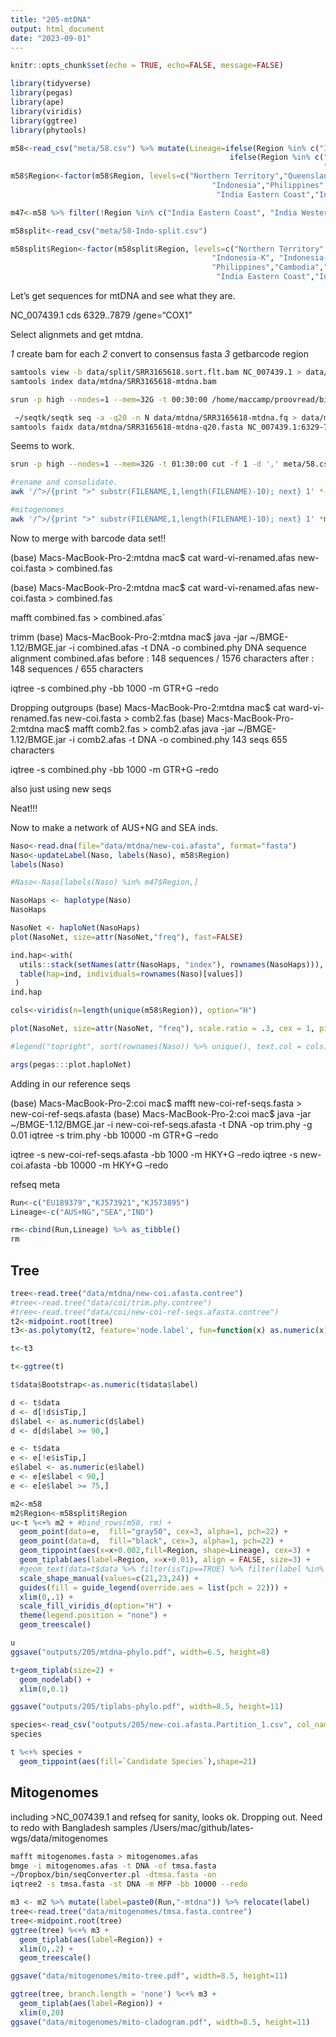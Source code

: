 ```yaml
---
title: "205-mtDNA"
output: html_document
date: "2023-09-01"
---
```


```r
knitr::opts_chunk$set(echo = TRUE, echo=FALSE, message=FALSE)
```

```r
library(tidyverse)
library(pegas)
library(ape)
library(viridis)
library(ggtree)
library(phytools)
```

```r
m58<-read_csv("meta/58.csv") %>% mutate(Lineage=ifelse(Region %in% c("India Eastern Coast", "India Western Coast"), "IND",
                                                 ifelse(Region %in% c("Northern Territory","Queensland" ,"Papua New Guinea"),
                                                                      "AUS+NG","SEA")))
m58$Region<-factor(m58$Region, levels=c("Northern Territory","Queensland","Papua New Guinea",
                                             "Indonesia","Philippines","Cambodia","Thailand", "Vietnam",
                                              "India Eastern Coast","India Western Coast"))

m47<-m58 %>% filter(!Region %in% c("India Eastern Coast", "India Western Coast"))

m58split<-read_csv("meta/58-Indo-split.csv")

m58split$Region<-factor(m58split$Region, levels=c("Northern Territory","Queensland","Papua New Guinea",
                                             "Indonesia-K", "Indonesia-SJ", "Indonesia-SU",
                                             "Philippines","Cambodia","Thailand", "Vietnam",
                                              "India Eastern Coast","India Western Coast"))

```
Let's get sequences for mtDNA and see what they are.

NC_007439.1  cds 6329..7879
                     /gene="COX1"    
                     
                     
Select alignmets and get mtdna.  


_1_ create bam for each
_2_ convert to consensus fasta
_3_ getbarcode region

```sh
samtools view -b data/split/SRR3165618.sort.flt.bam NC_007439.1 > data/mtdna/SRR3165618-mtdna.bam
samtools index data/mtdna/SRR3165618-mtdna.bam

srun -p high --nodes=1 --mem=32G -t 00:30:00 /home/maccamp/proovread/bin/bam2cns --bam data/mtdna/SRR3165618-mtdna.bam --ref genome/NC_007439.1.fasta --prefix data/mtdna/SRR3165618-mtdna

 ~/seqtk/seqtk seq -a -q20 -n N data/mtdna/SRR3165618-mtdna.fq > data/mtdna/SRR3165618-mtdna-q20.fasta
samtools faidx data/mtdna/SRR3165618-mtdna-q20.fasta NC_007439.1:6329-7879 > data/mtdna/SRR3165618-coi.fasta
```

Seems to work.  

```sh
srun -p high --nodes=1 --mem=32G -t 01:30:00 cut -f 1 -d ',' meta/58.csv | while read run; do samtools view -b data/split/$run.sort.flt.bam NC_007439.1 > data/mtdna/$run-mtdna.bam; samtools index data/mtdna/$run-mtdna.bam; /home/maccamp/proovread/bin/bam2cns --bam data/mtdna/$run-mtdna.bam --ref genome/NC_007439.1.fasta --prefix data/mtdna/$run-mtdna;  ~/seqtk/seqtk seq -a -q20 -n N data/mtdna/$run-mtdna.fq > data/mtdna/$run-mtdna-q20.fasta; samtools faidx data/mtdna/$run-mtdna-q20.fasta NC_007439.1:6329-7879 > data/mtdna/$run-coi.fasta; done;

#rename and consolidate.
awk '/^>/{print ">" substr(FILENAME,1,length(FILENAME)-10); next} 1' *-coi.fasta

#mitogenomes
awk '/^>/{print ">" substr(FILENAME,1,length(FILENAME)-10); next} 1' *mtdna-q20.fasta > mitogenomes.fasta
```


Now to merge with barcode data set!!

(base) Macs-MacBook-Pro-2:mtdna mac$ cat ward-vi-renamed.afas new-coi.fasta > combined.fas

(base) Macs-MacBook-Pro-2:mtdna mac$ cat ward-vi-renamed.afas new-coi.fasta > combined.fas

mafft combined.fas > combined.afas`

trimm 
(base) Macs-MacBook-Pro-2:mtdna mac$ java -jar ~/BMGE-1.12/BMGE.jar -i combined.afas -t DNA -o combined.phy 
   DNA sequence alignment combined.afas
   before : 148 sequences / 1576 characters
   after :  148 sequences / 655 characters  
  
 iqtree -s combined.phy -bb 1000 -m GTR+G --redo 

Dropping outgroups
(base) Macs-MacBook-Pro-2:mtdna mac$ cat ward-vi-renamed.fas new-coi.fasta > comb2.fas
(base) Macs-MacBook-Pro-2:mtdna mac$ mafft comb2.fas > comb2.afas
java -jar ~/BMGE-1.12/BMGE.jar -i comb2.afas -t DNA -o combined.phy
143 seqs 655 characters 

 iqtree -s combined.phy -bb 1000 -m GTR+G --redo 
 
 also just using new seqs
 
 Neat!!!
 
 Now to make a network of AUS+NG and SEA inds.   
 
```r
Naso<-read.dna(file="data/mtdna/new-coi.afasta", format="fasta")
Naso<-updateLabel(Naso, labels(Naso), m58$Region)
labels(Naso)
```
 
```r
#Naso<-Naso[labels(Naso) %in% m47$Region,]
```

```r
NasoHaps <- haplotype(Naso)
NasoHaps
```

```r
NasoNet <- haploNet(NasoHaps)
plot(NasoNet, size=attr(NasoNet,"freq"), fast=FALSE)
```


```r
ind.hap<-with(
  utils::stack(setNames(attr(NasoHaps, "index"), rownames(NasoHaps))),
  table(hap=ind, individuals=rownames(Naso)[values])
 )
ind.hap
```


```r
cols<-viridis(n=length(unique(m58$Region)), option="H")
```
```r
plot(NasoNet, size=attr(NasoNet, "freq"), scale.ratio = .3, cex = 1, pie=ind.hap, labels = FALSE, bg=cols)

#legend("topright", sort(rownames(Naso)) %>% unique(), text.col = cols)
```

```r
args(pegas:::plot.haploNet)
```



Adding in our reference seqs

(base) Macs-MacBook-Pro-2:coi mac$ mafft new-coi-ref-seqs.fasta > new-coi-ref-seqs.afasta
(base) Macs-MacBook-Pro-2:coi mac$ java -jar ~/BMGE-1.12/BMGE.jar -i new-coi-ref-seqs.afasta -t DNA -op trim.phy -g 0.01
 iqtree -s trim.phy -bb 10000 -m GTR+G --redo 

 iqtree -s new-coi-ref-seqs.afasta -bb 1000 -m HKY+G --redo 
iqtree -s new-coi.afasta -bb 10000 -m HKY+G --redo 

refseq meta

```r
Run<-c("EU189379","KJ573921","KJ573895")
Lineage<-c("AUS+NG","SEA","IND")

rm<-cbind(Run,Lineage) %>% as_tibble() 
rm
```

## Tree
```r
tree<-read.tree("data/mtdna/new-coi.afasta.contree")
#tree<-read.tree("data/coi/trim.phy.contree")
#tree<-read.tree("data/coi/new-coi-ref-seqs.afasta.contree")
t2<-midpoint.root(tree)
t3<-as.polytomy(t2, feature='node.label', fun=function(x) as.numeric(x) < 75)

t<-t3

t<-ggtree(t)

t$data$Bootstrap<-as.numeric(t$data$label)

d <- t$data
d <- d[!d$isTip,]
d$label <- as.numeric(d$label)
d <- d[d$label >= 90,]

e <- t$data
e <- e[!e$isTip,]
e$label <- as.numeric(e$label)
e <- e[e$label < 90,]
e <- e[e$label >= 75,]
```

```r
m2<-m58
m2$Region<-m58split$Region
u<-t %<+% m2 + #bind_rows(m58, rm) +
  geom_point(data=e,  fill="gray50", cex=3, alpha=1, pch=22) +
  geom_point(data=d,  fill="black", cex=3, alpha=1, pch=22) +
  geom_tippoint(aes(x=x+0.002,fill=Region, shape=Lineage), cex=3) + 
  geom_tiplab(aes(label=Region, x=x+0.01), align = FALSE, size=3) +
  #geom_text(data=t$data %>% filter(isTip==TRUE) %>% filter(label %in% Run), aes(label=label, x=x+0.01), size=3) +
  scale_shape_manual(values=c(21,23,24)) +
  guides(fill = guide_legend(override.aes = list(pch = 22))) +
  xlim(0,.1) +
  scale_fill_viridis_d(option="H") +
  theme(legend.position = "none") +
  geom_treescale()

u
ggsave("outputs/205/mtdna-phylo.pdf", width=6.5, height=8)

```

```r
t+geom_tiplab(size=2) +
  geom_nodelab() +
  xlim(0,0.1) 

ggsave("outputs/205/tiplabs-phylo.pdf", width=8.5, height=11)

```

```r
species<-read_csv("outputs/205/new-coi.afasta.Partition_1.csv", col_names=c("label","Candidate Species"))
species
```

```r
t %<+% species +
  geom_tippoint(aes(fill=`Candidate Species`),shape=21)
```


## Mitogenomes

including >NC_007439.1 and refseq for sanity, looks ok. Dropping out.  Need to redo with Bangladesh samples
/Users/mac/github/lates-wgs/data/mitogenomes


```sh
mafft mitogenomes.fasta > mitogenomes.afas  
bmge -i mitogenomes.afas -t DNA -of tmsa.fasta
~/Dropbox/bin/seqConverter.pl -dtmsa.fasta -on
iqtree2 -s tmsa.fasta -st DNA -m MFP -bb 10000 --redo
```

```r
m3 <- m2 %>% mutate(label=paste0(Run,"-mtdna")) %>% relocate(label)
tree<-read.tree("data/mitogenomes/tmsa.fasta.contree")
tree<-midpoint.root(tree)
ggtree(tree) %<+% m3 +
  geom_tiplab(aes(label=Region)) +
  xlim(0,.2) +
  geom_treescale()

ggsave("data/mitogenomes/mito-tree.pdf", width=8.5, height=11)


```

```r
ggtree(tree, branch.length = 'none') %<+% m3 +
  geom_tiplab(aes(label=Region)) +
  xlim(0,20)
ggsave("data/mitogenomes/mito-cladogram.pdf", width=8.5, height=11)

```